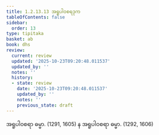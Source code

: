 ```yaml
---
title: 1.2.13.13 အရူပါဝစရဒုက
tableOfContents: false
sidebar:
  order: 13
type: tipitaka
basket: ab
book: dhs
review:
  current: review
  updated: '2025-10-23T09:20:48.011537'
  updated_by: ''
  notes: ''
  history:
  - state: review
    date: '2025-10-23T09:20:48.011537'
    updated_by: ''
    notes: ''
    previous_state: draft
---
```



<ReviewStatus review={frontmatter.review} showDetails={true} />

<HypothesisAnnotation frontmatter={frontmatter} />

<DynamicBreadcrumb />

<Division number="117" book="dhs" e="ch" v="29" p="14">

<Paragraph number="269" book="dhs">
အရူပါဝစရာ ဓမ္မာ. (<Emphasis>1291, 1605</Emphasis>)
</Paragraph>

<Paragraph number="270" book="dhs">
န အရူပါဝစရာ ဓမ္မာ. (<Emphasis>1292, 1606</Emphasis>)
</Paragraph>
</Division>